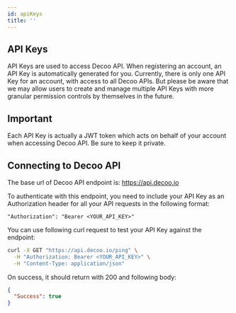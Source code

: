 ```yaml
---
id: apiKeys
title: ''
---
```


## API Keys

API Keys are used to access Decoo API. When registering an account, an API Key is automatically generated for you. Currently, there is only one API Key for an account, with access to all Decoo APIs. But please be aware that we may allow users to create and manage multiple API Keys with more granular permission controls by themselves in the future.

## Important

Each API Key is actually a JWT token which acts on behalf of your account when accessing Decoo API. Be sure to keep it private.

## Connecting to Decoo API

The base url of Decoo API endpoint is: https://api.decoo.io

To authenticate with this endpoint, you need to include your API Key as an Authorization header for all your API requests in the following format:
```
"Authorization": "Bearer <YOUR_API_KEY>"
```

You can use following curl request to test your API Key against the endpoint:

```bash
curl -X GET "https://api.decoo.io/ping" \
  -H "Authorization: Bearer <YOUR_API_KEY>" \
  -H "Content-Type: application/json"
```

On success, it should return with 200 and following body:
```json
{
  "Success": true
}
```
